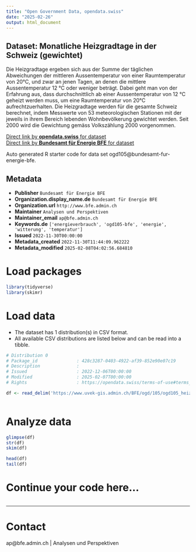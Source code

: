 ```yaml
---
title: "Open Government Data, opendata.swiss"
date: "2025-02-26"
output: html_document
---
```


## Dataset: Monatliche Heizgradtage in der Schweiz (gewichtet)

Die Heizgradtage ergeben sich aus der Summe der täglichen Abweichungen der mittleren Aussentemperatur von einer Raumtemperatur von 20°C, und zwar an jenen Tagen, an denen die mittlere Aussentemperatur 12 °C oder weniger beträgt. Dabei geht man von der Erfahrung aus, dass durchschnittlich ab einer Aussentemperatur von 12 °C geheizt werden muss, um eine Raumtemperatur von 20°C aufrechtzuerhalten. Die Heizgradtage werden für die gesamte Schweiz berechnet, indem Messwerte von 53 meteorologischen Stationen mit der jeweils in ihrem Bereich lebenden Wohnbevölkerung gewichtet werden. Seit 2000 wird die Gewichtung gemäss Volkszählung 2000 vorgenommen.

[Direct link by **opendata.swiss** for dataset](https://opendata.swiss/de/dataset/monatliche-heizgradtage-in-der-schweiz-gewichtet)<br>
[Direct link by **Bundesamt für Energie BFE** for dataset](https://www.bfe.admin.ch/bfe/de/home/versorgung/statistik-und-geodaten/energiestatistiken/gesamtenergiestatistik.html/)

Auto generated R starter code for data set ogd105@bundesamt-fur-energie-bfe.

## Metadata

- **Publisher** `Bundesamt für Energie BFE`
- **Organization.display_name.de** `Bundesamt für Energie BFE`
- **Organization.url** `http://www.bfe.admin.ch`
- **Maintainer** `Analysen und Perspektiven`
- **Maintainer_email** `ap@bfe.admin.ch`
- **Keywords.de** `['energieverbrauch', 'ogd105-bfe', 'energie', 'witterung', 'temperatur']`
- **Issued** `2022-11-30T00:00:00`
- **Metadata_created** `2022-11-30T11:44:09.962222`
- **Metadata_modified** `2025-02-08T04:02:56.684810`


# Load packages

```r

library(tidyverse)
library(skimr)

```

# Load data

-   The dataset has 1 distribution(s) in CSV format.
-   All available CSV distributions are listed below and can be read into a tibble.

```r

# Distribution 0
# Package_id               : 428c3287-0403-4922-af39-852e90e07c19
# Description              : 
# Issued                   : 2022-12-06T00:00:00
# Modified                 : 2025-02-07T00:00:00
# Rights                   : https://opendata.swiss/terms-of-use#terms_by

df <- read_delim('https://www.uvek-gis.admin.ch/BFE/ogd/105/ogd105_heizgradtage.csv')



```

# Analyze data

```r

glimpse(df)
str(df)
skim(df)

head(df)
tail(df)

```

# Continue your code here...

```r

```

------------------------------------------------------------------------

# Contact

ap@bfe.admin.ch | Analysen und Perspektiven
